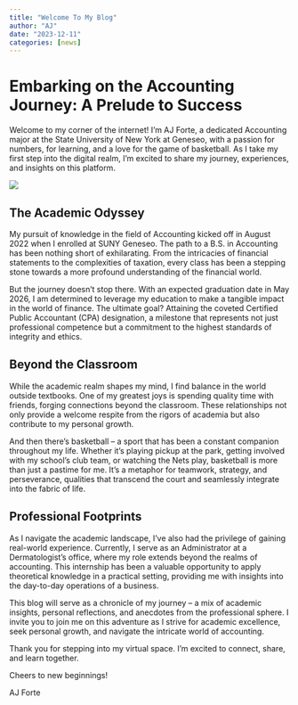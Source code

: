 ```yaml
---
title: "Welcome To My Blog"
author: "AJ"
date: "2023-12-11"
categories: [news]
---
```



# Embarking on the Accounting Journey: A Prelude to Success

Welcome to my corner of the internet! I'm AJ Forte, a dedicated Accounting major at the State University of New York at Geneseo, with a passion for numbers, for learning, and a love for the game of basketball. As I take my first step into the digital realm, I'm excited to share my journey, experiences, and insights on this platform.



![](thumbnail.jpg)


## The Academic Odyssey
My pursuit of knowledge in the field of Accounting kicked off in August 2022 when I enrolled at SUNY
Geneseo. The path to a B.S. in Accounting has been nothing short of exhilarating. From the
intricacies of financial statements to the complexities of taxation, every class has been a stepping
stone towards a more profound understanding of the financial world.

But the journey doesn't stop there. With an expected graduation date in May 2026, I am determined to
leverage my education to make a tangible impact in the world of finance. The ultimate goal? Attaining
the coveted Certified Public Accountant (CPA) designation, a milestone that represents not just
professional competence but a commitment to the highest standards of integrity and ethics.

## Beyond the Classroom
While the academic realm shapes my mind, I find balance in the world outside textbooks. One of my 
greatest joys is spending quality time with friends, forging connections beyond the classroom. These
relationships not only provide a welcome respite from the rigors of academia but also contribute to
my personal growth.

And then there's basketball – a sport that has been a constant companion throughout my life. Whether
it's playing pickup at the park, getting involved with my school's club team, or watching the Nets play, basketball is more than just a pastime for me. It's a metaphor for teamwork, strategy, and perseverance, qualities
that transcend the court and seamlessly integrate into the fabric of life.

## Professional Footprints
As I navigate the academic landscape, I've also had the privilege of gaining real-world experience.
Currently, I serve as an Administrator at a Dermatologist's office, where my role extends beyond the
realms of accounting. This internship has been a valuable opportunity to apply theoretical knowledge
in a practical setting, providing me with insights into the day-to-day operations of a business.

This blog will serve as a chronicle of my journey – a mix of academic insights, personal reflections,
and anecdotes from the professional sphere. I invite you to join me on this adventure as I strive for
academic excellence, seek personal growth, and navigate the intricate world of accounting.

Thank you for stepping into my virtual space. I'm excited to connect, share, and learn together.

Cheers to new beginnings!

AJ Forte
